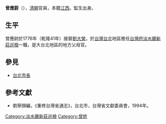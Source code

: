 '''曾應蔚'''（{{bd|？||？||}}），[[清朝|清朝]]官員，本籍[[江西|江西]]。監生出身。

== 生平 ==
曾應尉於1776年（乾隆41年）接替[[劉大榮|劉大榮]]，於[[台灣|台灣]][[台北|台北]]地區擔任[[台灣府|台灣府]][[淡水廳|淡水廳]][[新莊巡檢|新莊巡檢]]一職，是大台北地區的地方父母官。

==參見==
*[[台北市長|台北市長]]

==參考文獻==
*劉寧顏編，《重修台灣省通志》，台北市，台灣省文獻委員會，1994年。

{{start box}}
{{s-off}}
{{s-before|[[劉大榮|劉大榮]]}}
{{s-title|[[新莊巡檢|新莊巡檢]]|1776年上任}}
{{s-after|[[張啟進|張啟進]]}}
{{end box}}

[[Category:淡水廳新莊巡檢|Category:淡水廳新莊巡檢]]
[[Category:曾姓|Category:曾姓]]